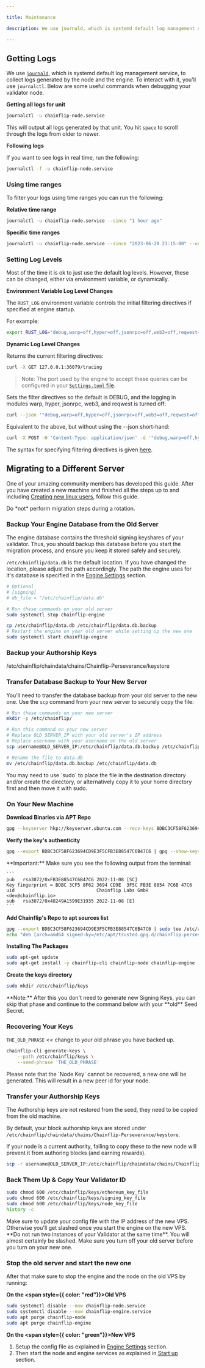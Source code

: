 ```yaml
---

title: Maintenance

description: We use journald, which is systemd default log management service, to collect logs generated by the node and the engine.

---
```



## Getting Logs

We use [`journald`](https://sagan.readthedocs.io/en/latest/journald.html), which is systemd default log management service, to collect logs generated by the node and the engine. To interact with it, you'll use `journalctl`. Below are some useful commands when debugging your validator node.

**Getting all logs for unit**

```bash copy
journalctl -u chainflip-node.service
```

This will output all logs generated by that unit. You hit `space` to scroll through the logs from older to newer.

**Following logs**

If you want to see logs in real time, run the following:

```bash copy
journalctl -f -u chainflip-node.service
```

### Using time ranges

To filter your logs using time ranges you can run the following:

**Relative time range**

```bash copy
journalctl -u chainflip-node.service --since "1 hour ago"
```

**Specific time ranges**

```bash copy
journalctl -u chainflip-node.service --since "2023-06-20 23:15:00" --until "2023-06-20 23:25:00"
```

### Setting Log Levels

Most of the time it is ok to just use the default log levels. However, these can be changed, either via environment variable, or dynamically.

**Environment Variable Log Level Changes**

The `RUST_LOG` environment variable controls the initial filtering directives if specified at engine startup.

For example:

```bash copy
export RUST_LOG="debug,warp=off,hyper=off,jsonrpc=off,web3=off,reqwest=off"
```

**Dynamic Log Level Changes**

Returns the current filtering directives:

```bash copy
curl -X GET 127.0.0.1:36079/tracing
```

> Note: The port used by the engine to accept these queries can be configured in your [`Settings.toml` file](../validator-setup/engine-settings.mdx).

Sets the filter directives so the default is DEBUG, and the logging in modules warp, hyper, jsonrpc, web3, and reqwest is turned off:

```bash copy
curl --json '"debug,warp=off,hyper=off,jsonrpc=off,web3=off,reqwest=off"' 127.0.0.1:36079/tracing
```

Equivalent to the above, but without using the --json short-hand:

```bash copy
curl -X POST -H 'Content-Type: application/json' -d '"debug,warp=off,hyper=off,jsonrpc=off,web3=off,reqwest=off"' 127.0.0.1:36079/tracing
```

The syntax for specifying filtering directives is given [here](https://docs.rs/tracing-subscriber/latest/tracing_subscriber/filter/struct.EnvFilter.html).


## Migrating to a Different Server

One of your amazing community members has developed this guide. After you have created a new machine and finished all the steps up to and including [Creating new linux users](../validator-setup#creating-new-linux-user), follow this guide.

<Callout type="warning">
    Do *not* perform migration steps during a rotation.
</Callout>

### Backup Your Engine Database from the Old Server

The engine database contains the threshold signing keyshares of your validator. Thus, you should backup this database before you start the migration process, and ensure you keep it stored safely and securely.

`/etc/chainflip/data.db` is the default location. If you have changed the location, please adjust the path accordingly. The path the engine uses for it's database is specified in the [Engine Settings](../validator-setup/engine-settings.md) section.

```toml
# Optional
# [signing]
# db_file = "/etc/chainflip/data.db"
```

```bash copy
# Run these commands on your old server
sudo systemctl stop chainflip-engine

cp /etc/chainflip/data.db /etc/chainflip/data.db.backup
# Restart the engine on your old server while setting up the new one
sudo systemctl start chainflip-engine
```

### Backup your Authorship Keys

/etc/chainflip/chaindata/chains/Chainflip-Perseverance/keystore


### Transfer Database Backup to Your New Server

You'll need to transfer the database backup from your old server to the new one. Use the `scp` command from your new server to securely copy the file:

```bash copy
# Run these commands on your new server
mkdir -p /etc/chainflip/

# Run this command on your new server
# Replace OLD_SERVER_IP with your old server's IP address
# Replace username with your username on the old server
scp username@OLD_SERVER_IP:/etc/chainflip/data.db.backup /etc/chainflip/

# Rename the file to data.db
mv /etc/chainflip/data.db.backup /etc/chainflip/data.db
```

<Callout type="info">
    You may need to use `sudo` to place the file in the destination directory and/or create the directory, or alternatively copy it to your home directory first and then move it with sudo.
</Callout>


### On Your New Machine

**Download Binaries via APT Repo**

```bash copy
gpg --keyserver hkp://keyserver.ubuntu.com --recv-keys BDBC3CF58F623694CD9E3F5CFB3E88547C6B47C6
```

**Verify the key's authenticity**

```bash copy
gpg --export BDBC3CF58F623694CD9E3F5CFB3E88547C6B47C6 | gpg --show-keys
```

<Callout type="warning">
    **Important:** Make sure you see the following output from the terminal:

    ```
    pub   rsa3072/0xFB3E88547C6B47C6 2022-11-08 [SC]
    Key fingerprint = BDBC 3CF5 8F62 3694 CD9E  3F5C FB3E 8854 7C6B 47C6
    uid                              Chainflip Labs GmbH <dev@chainflip.io>
    sub   rsa3072/0x48249A1599E31935 2022-11-08 [E]
    ```

</Callout>

**Add Chainflip's Repo to apt sources list**

```bash copy
gpg --export BDBC3CF58F623694CD9E3F5CFB3E88547C6B47C6 | sudo tee /etc/apt/trusted.gpg.d/chainflip-perseverance.gpg
echo "deb [arch=amd64 signed-by=/etc/apt/trusted.gpg.d/chainflip-perseverance.gpg] https://repo.chainflip.io/perseverance/jammy jammy main" | sudo tee /etc/apt/sources.list.d/chainflip.list
```

**Installing The Packages**

```bash copy
sudo apt-get update
sudo apt-get install -y chainflip-cli chainflip-node chainflip-engine
```

**Create the keys directory**

```bash copy
sudo mkdir /etc/chainflip/keys
```

<Callout type="info">
    **Note:** After this you don't need to generate new Signing Keys, you can skip
    that phase and continue to the command below with your **old** Seed Secret.
</Callout>

### Recovering Your Keys

`THE_OLD_PHRASE` \<< change to your old phrase you have backed up.

```bash copy
chainflip-cli generate-keys \
    --path /etc/chainflip/keys \
    --seed-phrase 'THE_OLD_PHRASE'
```

<Callout type="info">
    Please note that the `Node Key` cannot be recovered, a new one will be generated. This will result in a new peer id for your node.
</Callout>

### Transfer your Authorship Keys

The Authorship keys are not restored from the seed, they need to be copied from the old machine.

By default, your block authorship keys are stored under `/etc/chainflip/chaindata/chains/Chainflip-Perseverance/keystore`.

If your node is a current authority, failing to copy these to the new node will prevent it from authoring blocks (and earning rewards).

```bash copy
scp -r username@OLD_SERVER_IP:/etc/chainflip/chaindata/chains/Chainflip-Perseverance/keystore /etc/chainflip/chaindata/chains/Chainflip-Perseverance/keystore
```

### Back Them Up & Copy Your Validator ID

```bash copy
sudo chmod 600 /etc/chainflip/keys/ethereum_key_file
sudo chmod 600 /etc/chainflip/keys/signing_key_file
sudo chmod 600 /etc/chainflip/keys/node_key_file
history -c
```

<Callout type="warning">
    Make sure to update your config file with the IP address of the new VPS.
    Otherwise you'll get slashed once you start the engine on the new VPS.
</Callout>

<Callout type="warning">
    **Do not run two instances of your Validator at the same time**. You will
    almost certainly be slashed. Make sure you turn off your old server before you
    turn on your new one.
</Callout>

### Stop the old server and start the new one

After that make sure to stop the engine and the node on the old VPS by running:

**On the **<span style={{ color: "red"}}>**Old**</span>** VPS**

```bash copy
sudo systemctl disable --now chainflip-node.service
sudo systemctl disable --now chainflip-engine.service
sudo apt purge chainflip-node
sudo apt purge chainflip-engine
```

**On the **<span style={{ color: "green"}}>**New**</span>** VPS**

1. Setup the config file as explained in [Engine Settings](../validator-setup/engine-settings.md) section.
2. Then start the node and engine services as explained in [Start up](../validator-setup/starting-the-node.md) section.
